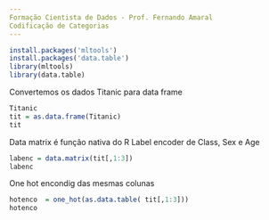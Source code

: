 ```yaml
---
Formação Cientista de Dados - Prof. Fernando Amaral
Codificação de Categorias
---
```


```r
install.packages('mltools')
install.packages('data.table')
library(mltools)
library(data.table)
```
Convertemos os dados Titanic para data frame

```r
Titanic
tit = as.data.frame(Titanic)
tit
```
Data matrix é função nativa do R
Label encoder de Class, Sex e Age
```r
labenc = data.matrix(tit[,1:3])
labenc
```
One hot encondig das mesmas colunas
```r
hotenco  = one_hot(as.data.table( tit[,1:3]))
hotenco
```
